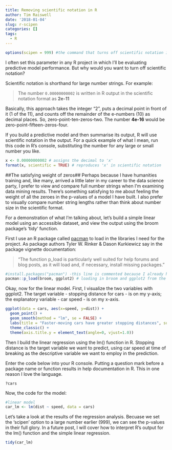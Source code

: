 ```yaml
---
title: Removing scientific notation in R
author: Tim Raiswell
date: '2018-01-04'
slug: r-scipen
categories: []
tags:
  - R
---
```


```r
options(scipen = 999) #the command that turns off scientific notation in R output
```

I often set this parameter in any R project in which I'll be evaluating predictive model performance. But why would you want to turn off scientific notation? 

Scientific notation is shorthand for large number strings. For example:

> The number `0.00000000002` is written in R output in the scientific notation format as **2e-11**

Basically, this approach takes the integer "2", puts a decimal point in front of it (1 of the 11), and counts off the remainder of the e-numbers (10) as decimal places. So, zero-point-ten-zeros-two. The number **4e-16** would be zero-point-fifteen-zeros-four.


If you build a predictive model and then summarise its output, R will use scientific notation in the output. For a quick example of what I mean, run this code in R's console, substituting the number for any large or small number you like.

```r
x <- 0.00000000002 # assigns the decimal to 'x'
format(x, scientific = TRUE) # reproduces 'x' in scientific notation
```


##The satisfying weight of zeros##
Perhaps because I have humanities training and, like many, arrived a little later in my career to the data science party, I prefer to view and compare full number strings when I'm examining data mining results. There's something satisfying to me about feeling the weight of all the zeroes in the p-values of a model I have built. I also prefer to visually compare number string lengths rather than think about number size in the scientific format. 

For a demonstration of what I'm talking about, let's build a simple linear model using an accessible dataset, and view the output using the broom package's 'tidy' function.

First I use an R package called [pacman](https://cran.r-project.org/web/packages/pacman/vignettes/Introduction_to_pacman.html) to load in the libraries I need for the project. As package authors Tyler W. Rinker & Dason Kurkiewicz say in the package vignette documentation:

>"The function p_load is particularly well suited for help forums and blog posts, as it will load and, if necessary, install missing packages."


```r
#install.packages("pacman") -this line is commented because I already have the pacman package installed. 
pacman::p_load(broom, ggplot2) # loading in broom and ggplot2 from the superb Tidyverse
```

Okay, now for the linear model. First, I visualize the two variables with ggplot2. The target variable - stopping distance for cars - is on my y-axis; the explanatory variable - car speed - is on my x-axis. 

```r
ggplot(data = cars, aes(x=speed, y=dist)) +
  geom_point() +
  geom_smooth(method = "lm", se = FALSE) +
  labs(title = "Faster-moving cars have greater stopping distances", subtitle = "There is a positive linear relationship in the data between car speed and stopping distance.", x = "Speed of car (MPH)", y = "Stopping\ndistance (feet)") +
  theme_classic() +
  theme(axis.title.y = element_text(angle=0, vjust=1.0))

```

Then I build the linear regression using the lm() function in R. Stopping distance is the target variable we want to predict, using car speed at time of breaking as the descriptive variable we want to employ in the prediction. 

Enter the code below into your R console. Putting a question mark before a package name or function results in help documentation in R. This in one reason I love the language.

```?cars ```

Now, the code for the model:  


```r
#linear model
car_lm <- lm(dist ~ speed, data = cars) 
```

Let's take a look at the results of the regression analysis. Becuase we set the 'scipen' option to a large number earlier (999), we can see the p-values in their full glory. In a future post, I will cover how to interpret R's output for the lm() function and the simple linear regression. 

```r
tidy(car_lm)
```

